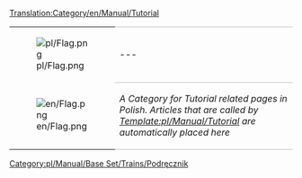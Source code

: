 [[Translation:Category/en/Manual/Tutorial]]

{| 
|- valign="top"
| [[File:pl/Flag.png]]
| style="border-top:1px solid silver; border-bottom:1px solid silver;" |---
|- valign="top"
| [[File:en/Flag.png]]
| style="border-bottom:1px solid silver;" |''A Category for Tutorial related pages in Polish. Articles that are called by [[Template:pl/Manual/Tutorial]] are automatically placed here''
|}

[[Category:pl/Manual/Base Set/Trains/Podręcznik]]